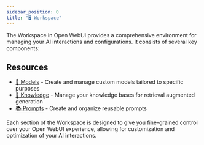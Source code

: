 ```yaml
---
sidebar_position: 0
title: "🖥️ Workspace"
---
```


The Workspace in Open WebUI provides a comprehensive environment for managing your AI interactions and configurations. It consists of several key components:

## Resources

- [🤖 Models](./models.md) - Create and manage custom models tailored to specific purposes
- [🧠 Knowledge](./knowledge.md) - Manage your knowledge bases for retrieval augmented generation
- [📚 Prompts](./prompts.md) - Create and organize reusable prompts

Each section of the Workspace is designed to give you fine-grained control over your Open WebUI experience, allowing for customization and optimization of your AI interactions.
